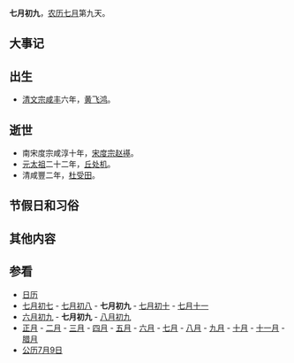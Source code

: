 {{Lunar07Calendar}}
'''七月初九'''，[[农历|农历]][[七月_(农历)|七月]]第九天。

== 大事记 ==

== 出生 ==
*[[清文宗|清文宗]][[咸丰|咸丰]]六年，[[黄飞鸿|黄飞鸿]]。

== 逝世 ==
*南宋度宗咸淳十年，[[宋度宗|宋度宗]][[赵禥|赵禥]]。
*[[元太祖|元太祖]]二十二年，[[丘处机|丘处机]]。
*清咸豐二年，[[杜受田|杜受田]]。

== 节假日和习俗 ==

== 其他内容 ==

== 参看 ==
*[[历史上的今天|日历]]
*[[七月初七|七月初七]] - [[七月初八|七月初八]] - '''七月初九''' - [[七月初十|七月初十]] - [[七月十一|七月十一]]
*[[六月初九|六月初九]] - '''七月初九''' - [[八月初九|八月初九]]
*[[正月|正月]] - [[二月_(农历)|二月]] - [[三月_(农历)|三月]] - [[四月_(农历)|四月]] - [[五月_(农历)|五月]] - [[六月_(农历)|六月]] - [[七月_(农历)|七月]] - [[八月_(农历)|八月]] - [[九月_(农历)|九月]] - [[十月_(农历)|十月]] - [[十一月_(农历)|十一月]] - [[腊月|腊月]]
*[[公历|公历]][[7月9日|7月9日]]